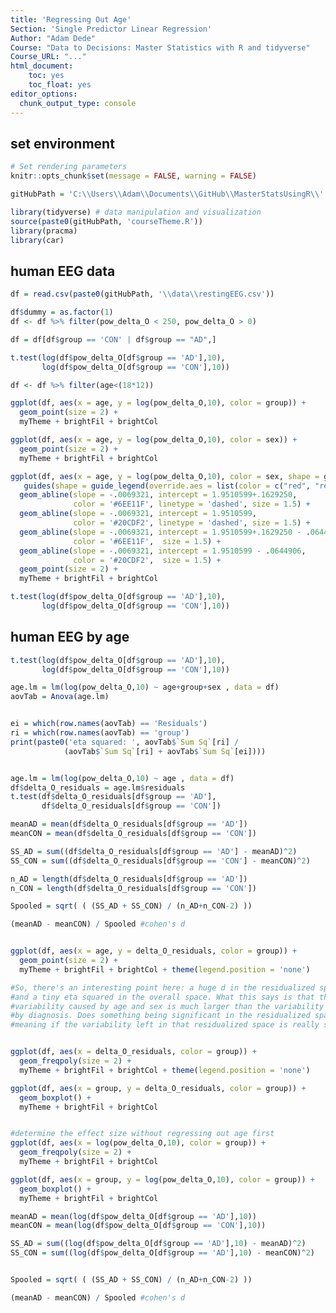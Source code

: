 ```yaml
---
title: 'Regressing Out Age'
Section: 'Single Predictor Linear Regression'
Author: "Adam Dede"
Course: "Data to Decisions: Master Statistics with R and tidyverse"
Course_URL: "..." 
html_document:
    toc: yes
    toc_float: yes
editor_options:
  chunk_output_type: console
---
```



## set environment

```r

# Set rendering parameters
knitr::opts_chunk$set(message = FALSE, warning = FALSE)

gitHubPath = 'C:\\Users\\Adam\\Documents\\GitHub\\MasterStatsUsingR\\'

library(tidyverse) # data manipulation and visualization
source(paste0(gitHubPath, 'courseTheme.R'))
library(pracma)
library(car)

```

## human EEG data 

```r

df = read.csv(paste0(gitHubPath, '\\data\\restingEEG.csv'))

df$dummy = as.factor(1) 
df <- df %>% filter(pow_delta_O < 250, pow_delta_O > 0)

df = df[df$group == 'CON' | df$group == "AD",]

t.test(log(df$pow_delta_O[df$group == 'AD'],10), 
       log(df$pow_delta_O[df$group == 'CON'],10))

df <- df %>% filter(age<(18*12))

ggplot(df, aes(x = age, y = log(pow_delta_O,10), color = group)) + 
  geom_point(size = 2) + 
  myTheme + brightFil + brightCol 

ggplot(df, aes(x = age, y = log(pow_delta_O,10), color = sex)) + 
  geom_point(size = 2) + 
  myTheme + brightFil + brightCol 

ggplot(df, aes(x = age, y = log(pow_delta_O,10), color = sex, shape = group, size = group)) + 
   guides(shape = guide_legend(override.aes = list(color = c("red", "red")))) +
  geom_abline(slope = -.0069321, intercept = 1.9510599+.1629250, 
              color = '#6EE11F', linetype = 'dashed', size = 1.5) + 
  geom_abline(slope = -.0069321, intercept = 1.9510599, 
              color = '#20CDF2', linetype = 'dashed', size = 1.5) +
  geom_abline(slope = -.0069321, intercept = 1.9510599+.1629250 - .0644906, 
              color = '#6EE11F',  size = 1.5) + 
  geom_abline(slope = -.0069321, intercept = 1.9510599 - .0644906, 
              color = '#20CDF2',  size = 1.5) +
  geom_point(size = 2) + 
  myTheme + brightFil + brightCol 

t.test(log(df$pow_delta_O[df$group == 'AD'],10), 
       log(df$pow_delta_O[df$group == 'CON'],10))


```

## human EEG by age

```r



t.test(log(df$pow_delta_O[df$group == 'AD'],10), 
       log(df$pow_delta_O[df$group == 'CON'],10))

age.lm = lm(log(pow_delta_O,10) ~ age+group+sex , data = df)
aovTab = Anova(age.lm)


ei = which(row.names(aovTab) == 'Residuals')
ri = which(row.names(aovTab) == 'group')
print(paste0('eta squared: ', aovTab$`Sum Sq`[ri] /
            (aovTab$`Sum Sq`[ri] + aovTab$`Sum Sq`[ei])))


age.lm = lm(log(pow_delta_O,10) ~ age , data = df)
df$delta_O_residuals = age.lm$residuals
t.test(df$delta_O_residuals[df$group == 'AD'], 
       df$delta_O_residuals[df$group == 'CON'])

meanAD = mean(df$delta_O_residuals[df$group == 'AD'])
meanCON = mean(df$delta_O_residuals[df$group == 'CON'])

SS_AD = sum((df$delta_O_residuals[df$group == 'AD'] - meanAD)^2)
SS_CON = sum((df$delta_O_residuals[df$group == 'CON'] - meanCON)^2)

n_AD = length(df$delta_O_residuals[df$group == 'AD'])
n_CON = length(df$delta_O_residuals[df$group == 'CON'])

Spooled = sqrt( ( (SS_AD + SS_CON) / (n_AD+n_CON-2) )) 

(meanAD - meanCON) / Spooled #cohen's d


ggplot(df, aes(x = age, y = delta_O_residuals, color = group)) + 
  geom_point(size = 2) + 
  myTheme + brightFil + brightCol + theme(legend.position = 'none')

#So, there's an interesting point here: a huge d in the residualized space 
#and a tiny eta squared in the overall space. What this says is that the 
#variability caused by age and sex is much larger than the variability caused
#by diagnosis. Does something being significant in the residualized space have
#meaning if the variability left in that residualized space is really small? 


ggplot(df, aes(x = delta_O_residuals, color = group)) +
  geom_freqpoly(size = 2) +
  myTheme + brightFil + brightCol + theme(legend.position = 'none')

ggplot(df, aes(x = group, y = delta_O_residuals, color = group)) +
  geom_boxplot() +
  myTheme + brightFil + brightCol


#determine the effect size without regressing out age first
ggplot(df, aes(x = log(pow_delta_O,10), color = group)) +
  geom_freqpoly(size = 2) +
  myTheme + brightFil + brightCol 

ggplot(df, aes(x = group, y = log(pow_delta_O,10), color = group)) +
  geom_boxplot() +
  myTheme + brightFil + brightCol

meanAD = mean(log(df$pow_delta_O[df$group == 'AD'],10))
meanCON = mean(log(df$pow_delta_O[df$group == 'CON'],10))

SS_AD = sum((log(df$pow_delta_O[df$group == 'AD'],10) - meanAD)^2)
SS_CON = sum((log(df$pow_delta_O[df$group == 'AD'],10) - meanCON)^2)


Spooled = sqrt( ( (SS_AD + SS_CON) / (n_AD+n_CON-2) )) 

(meanAD - meanCON) / Spooled #cohen's d



```

